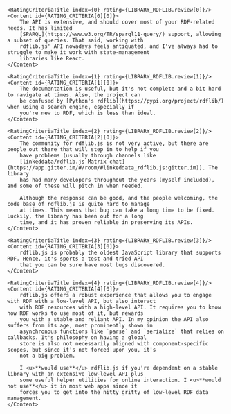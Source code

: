 
<AuthorNote id="review" title="Should you choose rdflib.js?">
    <ReviewHeader library={LIBRARY_RDFLIB}/>

    <RatingCriteriaTitle index={0} rating={LIBRARY_RDFLIB.review[0]}/>
    <Content id={RATING_CRITERIA[0][0]}>
        The API is extensive, and should cover most of your RDF-related needs. It has limited
        [SPARQL](https://www.w3.org/TR/sparql11-query/) support, allowing a subset of queries. That said, working with
        rdflib.js' API nowadays feels antiquated, and I've always had to struggle to make it work with state-management
        libraries like React.
    </Content>

    <RatingCriteriaTitle index={1} rating={LIBRARY_RDFLIB.review[1]}/>
    <Content id={RATING_CRITERIA[1][0]}>
        The documentation is useful, but it's not complete and a bit hard to navigate at times. Also, the project can
        be confused by [Python's rdflib](https://pypi.org/project/rdflib/) when using a search engine, especially if
        you're new to RDF, which is less than ideal.
    </Content>

    <RatingCriteriaTitle index={2} rating={LIBRARY_RDFLIB.review[2]}/>
    <Content id={RATING_CRITERIA[2][0]}>
        The community for rdflib.js is not very active, but there are people out there that will step in to help if you
        have problems (usually through channels like
        [linkeddata/rdflib.js Matrix chat](https://app.gitter.im/#/room/#linkeddata_rdflib.js:gitter.im)). The library
        has had many developers throughout the years (myself included), and some of these will pitch in when needed.

        Although the response can be good, and the people welcoming, the code base of rdflib.js is quite hard to manage
        at times. This means that bug can take a long time to be fixed. Luckily, the library has been out for a long
        time, and it has proven reliable in preserving its APIs.
    </Content>

    <RatingCriteriaTitle index={3} rating={LIBRARY_RDFLIB.review[3]}/>
    <Content id={RATING_CRITERIA[3][0]}>
        rdflib.js is probably the oldest JavaScript library that supports RDF. Hence, it's sports a test and tried API
        that you can be sure have most bugs discovered.
    </Content>

    <RatingCriteriaTitle index={4} rating={LIBRARY_RDFLIB.review[4]}/>
    <Content id={RATING_CRITERIA[4][0]}>
        rdflib.js offers a robust experience that allows you to engage with RDF with a low-level API, but also interact
        with RDF resources with a high-level API. It requires you to know how RDF works to use most of it, but rewards
        you with a stable and reliant API. In my opinion the API also suffers from its age, most prominently shown in
        asynchronous functions like `parse` and `serialize` that relies on callbacks. It's philosophy on having a global
        store is also not necessarily aligned with component-specific scopes, but since it's not forced upon you, it's
        not a big problem.

        I <u>**would use**</u> rdflib.js if you're dependent on a stable library with an extensive low-level API plus
        some useful helper utilities for online interaction. I <u>**would not use**</u> it in most web apps since it
        forces you to get into the nitty gritty of low-level RDF data management.
    </Content>
</AuthorNote>